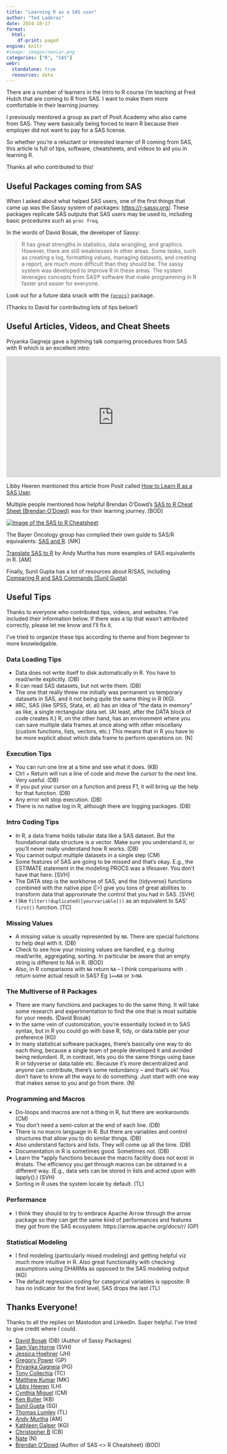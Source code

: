 ```yaml
---
title: "Learning R as a SAS user"
author: "Ted Laderas"
date: 2024-10-17
format: 
  html:
    df-print: paged
engine: knitr
#image: images/naniar.png
categories: ["R", "SAS"]
webr:
  standalone: true
  resources: data
---
```


There are a number of learners in the Intro to R course I'm teaching at Fred Hutch that are coming to R from SAS. I want to make them more comfortable in their learning journey.

I previously mentored a group as part of Posit Academy who also came from SAS. They were basically being forced to learn R because their employer did not want to pay for a SAS license.

So whether you're a reluctant or interested learner of R coming from SAS, this article is full of tips, software, cheatsheets, and videos to aid you in learning R.

Thanks all who contributed to this!

## Useful Packages coming from SAS

When I asked about what helped SAS users, one of the first things that came up was the Sassy system of packages: <https://r-sassy.org/>. These packages replicate SAS outputs that SAS users may be used to, including basic procedures such as `proc freq`.

In the words of David Bosak, the developer of Sassy:

> R has great strengths in statistics, data wrangling, and graphics. However, there are still weaknesses in other areas. Some tasks, such as creating a log, formatting values, managing datasets, and creating a report, are much more difficult than they should be. The sassy system was developed to improve R in these areas. The system leverages concepts from SAS® software that make programming in R faster and easier for everyone.

Look out for a future data snack with the [`{procs}`](https://procs.r-sassy.org/index.html) package.

(Thanks to David for contributing lots of tips below!)

## Useful Articles, Videos, and Cheat Sheets

Priyanka Gagneja gave a lightning talk comparing procedures from SAS with R which is an excellent intro:

<iframe width="560" height="315" src="https://www.youtube.com/embed/68OTaahig8g?si=iXwpD74tOlzphdx_&amp;start=206" title="YouTube video player" frameborder="0" allow="accelerometer; autoplay; clipboard-write; encrypted-media; gyroscope; picture-in-picture; web-share" referrerpolicy="strict-origin-when-cross-origin" allowfullscreen></iframe>

Libby Heeren mentioned this article from Posit called [How to Learn R as a SAS User](https://posit.co/blog/how-to-learn-r-as-a-sas-user/).

Multiple people mentioned how helpful Brendan O'Dowd's [SAS to R Cheat Sheet (Brendan O'Dowd)](https://github.com/brendanjodowd/SAS-R) was for their learning journey. [BOD]

[![Image of the SAS to R Cheatsheet](images/sas-r.png)](https://github.com/brendanjodowd/SAS-R)

The Bayer Oncology group has complied their own guide to SAS/R equivalents: [SAS and R](https://bayer-group.github.io/sas2r/). [MK]

[Translate SAS to R](https://github.com/asnr/sas-to-r) by Andy Murtha has more examples of SAS equivalents in R. [AM]

Finally, Sunil Gupta has a lot of resources about R/SAS, including [Comparing R and SAS Commands (Sunil Gupta)](https://r-guru.com/Compare-with-SAS) 

## Useful Tips

Thanks to everyone who contributed tips, videos, and websites. I've included their information below. If there was a tip that wasn't attributed correctly, please let me know and I'll fix it.

I've tried to organize these tips according to theme and from beginner to more knowledgable. 

### Data Loading Tips

- Data does not write itself to disk automatically in R. You have to read/write explicitly. (DB)
- R can read SAS datasets, but not write them. (DB)
- The one that really threw me initially was permanent vs temporary datasets in SAS, and it not being quite the same thing in R (KG).
- IIRC, SAS (like SPSS, Stata, et. al) has an idea of "the data in memory" as like, a single rectangular data set. (At least, after the DATA block of code creates it.) R, on the other hand, has an environment where you can save multiple data frames at once along with other miscellany (custom functions, lists, vectors, etc.) This means that in R you have to be more explicit about which data frame to perform operations on. (N)

### Execution Tips

- You can run one line at a time and see what it does. (KB)
- Ctrl + Return will run a line of code and move the cursor to the next line. Very useful. (DB)
- If you put your cursor on a function and press F1, it will bring up the help for that function. (DB)
- Any error will stop execution. (DB)
- There is no native log in R, although there are logging packages. (DB)

### Intro Coding Tips

- In R, a data frame holds tabular data like a SAS dataset. But the foundational data structure is a vector. Make sure you understand it, or you'll never really understand how R works. (DB)
- You cannot output multiple datasets in a single step (CM)
- Some features of SAS are going to be missed and that's okay. E.g., the ESTIMATE statement in the modeling PROCS was a lifesaver. You don't have that here. [SVH]
- The DATA step is the workhorse of SAS, and the {tidyverse} functions combined with the native pipe (|>) give you tons of great abilities to transform data that approximate the control that you had in SAS. [SVH]
- I like `filter(!duplicated([yourvariable]))` as an equivalent to SAS’ `first()` function. [TC]

### Missing Values

- A missing value is usually represented by `NA`. There are special functions to help deal with it. (DB)
- Check to see how your missing values are handled, e.g. during read/write, aggregating, sorting. In particular be aware that an empty string is different to NA in R. (BOD)
- Also, in R comparisons with `NA` return `NA` -- I think comparisons with `.` return some actual result in SAS? Eg `1==NA` or `3<NA`

### The Multiverse of R Packages

- There are many functions and packages to do the same thing. It will take some research and experimentation to find the one that is most suitable for your needs. (David Bosak)
- In the same vein of customization, you’re essentially locked in to SAS syntax, but in R you could go with base R, tidy, or data.table per your preference (KG)
- In many statistical software packages, there's basically one way to do each thing, because a single team of people developed it and avoided being redundant. R, in contrast, lets you do the same things using base R or tidyverse or data.table etc. Because it's more decentralized and anyone can contribute, there's some redundancy -- and that's ok! You don't have to know all the ways to do something. Just start with one way that makes sense to you and go from there. (N)


### Programming and Macros

- Do-loops and macros are not a thing in R, but there are workarounds (CM)
- You don't need a semi-colon at the end of each line. (DB)
- There is no macro language in R. But there are variables and control structures that allow you to do similar things. (DB)
- Also understand factors and lists. They will come up all the time. (DB)
- Documentation in R is sometimes good. Sometimes not. (DB)
- Learn the *apply functions because the macro facility does not exist in #rstats. The efficiency you get through macros can be obtained in a different way. (E.g., data sets can be stored in lists and acted upon with lapply().) (SVH)
- Sorting in R uses the system locale by default. (TL)

### Performance
 
- I think they should to try to embrace Apache Arrow through the arrow package so they can get the same kind of performances and features they got from the SAS ecosystem: https://arrow.apache.org/docs/r/ (GP)

### Statistical Modeling

- I find modeling (particularly mixed modeling) and getting helpful viz much more intuitive in R. Also great functionality with checking assumptions using DHARMa as opposed to the SAS modeling output (KG)
- The default regression coding for categorical variables is opposite: R has no indicator for the first level, SAS drops the last (TL)

## Thanks Everyone!

Thanks to all the replies on Mastodon and LinkedIn. Super helpful. I've tried to give credit where I could. 

- [David Bosak](https://www.linkedin.com/in/david-bosak-724b3911/) (DB) (Author of Sassy Packages)
- [Sam Van Horne](https://vis.social/@DataAngler) (SVH)
- [Jessica Hoehner](https://www.linkedin.com/in/jessmhoehner) (JH)
- [Gregory Power](https://www.linkedin.com/in/gregorywpower) (GP)
- [Priyanka Gagneja](https://www.linkedin.com/in/priyanka-gagneja) (PG)
- [Tony Collechia](https://www.linkedin.com/in/tony-collecchia/) (TC)
- [Matthew Kumar](https://www.linkedin.com/in/matthew-kumar-24910629) [MK]
- [Libby Heeren](https://www.linkedin.com/in/libbyheeren) (LH)
- [Cynthia Miguel](https://www.linkedin.com/in/cynthia-miguel) (CM)
- [Ken Butler](https://www.linkedin.com/in/ken-butler-41688150/) (KB)
- [Sunil Gupta](https://www.linkedin.com/in/sassavvy) (SG)
- [Thomas Lumley](https://fediscience.org/@tslumley) (TL)
- [Andy Murtha](https://www.linkedin.com/in/andy-murtha-8983755) [AM]
- [Kathleen Galper](https://www.linkedin.com/in/kathleen-galper-a38808172) (KG)
- [Christopher B](https://www.linkedin.com/in/christopher-b-7246942) (CB)
- [Nate](https://tech.lgbt/@bidoof29) (N)
- [Brendan O'Dowd](https://www.linkedin.com/in/brendanjodowd) (Author of SAS <> R Cheatsheet) (BOD)
